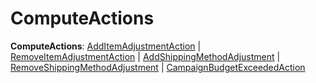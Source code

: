 
# ComputeActions

 **ComputeActions**: [AddItemAdjustmentAction](../interfaces/types.PromotionTypes.AddItemAdjustmentAction.mdx) \| [RemoveItemAdjustmentAction](../interfaces/types.PromotionTypes.RemoveItemAdjustmentAction.mdx) \| [AddShippingMethodAdjustment](../interfaces/types.PromotionTypes.AddShippingMethodAdjustment.mdx) \| [RemoveShippingMethodAdjustment](../interfaces/types.PromotionTypes.RemoveShippingMethodAdjustment.mdx) \| [CampaignBudgetExceededAction](../interfaces/types.PromotionTypes.CampaignBudgetExceededAction.mdx)
